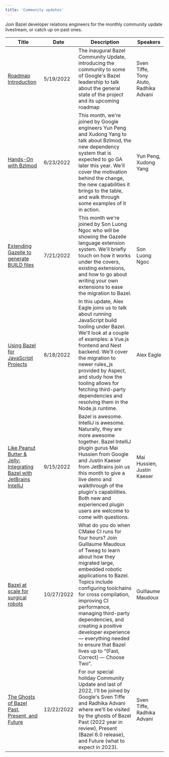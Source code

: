 ```yaml
---
title: 'Community updates'
---
```




Join Bazel developer relations engineers for the monthly community update
livestream, or catch up on past ones.

Title                                       | Date        | Description | Speakers
--------                                    | --------    | --------    | --------
[Roadmap Introduction](https://www.youtube.com/watch?v=gYrZDl7K9JM)                        | 5/19/2022   | The inaugural Bazel Community Update, introducing the community to some of Google's Bazel leadership to talk about the general state of the project and its upcoming roadmap | Sven Tiffe, Tony Aiuto, Radhika Advani
[Hands-On with Bzlmod](https://www.youtube.com/watch?v=MuW5XNcFukE)                        | 6/23/2022   | This month, we're joined by Google engineers Yun Peng and Xudong Yang to talk about Bzlmod, the new dependency system that is expected to go GA later this year. We'll cover the motivation behind the change, the new capabilities it brings to the table, and walk through some examples of it in action. | Yun Peng, Xudong Yang
[Extending Gazelle to generate BUILD files](https://www.youtube.com/watch?v=E1-U7EAfhXw)   | 7/21/2022   | This month we're joined by Son Luong Ngoc who will be showing the Gazelle language extension system. We'll briefly touch on how it works under the covers, existing extensions, and how to go about writing your own extensions to ease the migration to Bazel. | Son Luong Ngoc
[Using Bazel for JavaScript Projects](https://www.youtube.com/watch?v=RIfYqX0JJYk) | 8/18/2022 | In this update, Alex Eagle joins us to talk about running JavaScript build tooling under Bazel. We'll look at a couple of examples: a Vue.js frontend and Nest backend. We'll cover the migration to newer rules_js provided by Aspect, and study how the tooling allows for fetching third-party dependencies and resolving them in the Node.js runtime. | Alex Eagle
[Like Peanut Butter & Jelly: Integrating Bazel with JetBrains IntelliJ](https://www.youtube.com/watch?v=wMrua-W-LC4) | 9/15/2022 | Bazel is awesome. IntelliJ is awesome. Naturally, they are more awesome together. Bazel IntelliJ plugin gurus Mai Hussien from Google and Justin Kaeser from JetBrains join us this month to give a live demo and walkthrough of the plugin's capabilities. Both new and experienced plugin users are welcome to come with questions. | Mai Hussien, Justin Kaeser
[Bazel at scale for surgical robots](https://www.youtube.com/watch?v=kCs1xa45yjM) | 10/27/2022 | What do you do when CMake CI runs for four hours? Join Guillaume Maudoux of Tweag to learn about how they migrated large, embedded robotic applications to Bazel. Topics include configuring toolchains for cross compilation, improving CI performance, managing third-party dependencies, and creating a positive developer experience — everything needed to ensure that Bazel lives up to “{Fast, Correct} — Choose Two”. | Guillaume Maudoux
[The Ghosts of Bazel Past, Present, and Future](https://www.youtube.com/watch?v=uRjSghJQlsw) | 12/22/2022 | For our special holiday Community Update and last of 2022, I'll be joined by Google's Sven Tiffe and Radhika Advani where we'll be visited by the ghosts of Bazel Past (2022 year in review), Present (Bazel 6.0 release), and Future (what to expect in 2023). | Sven Tiffe, Radhika Advani
